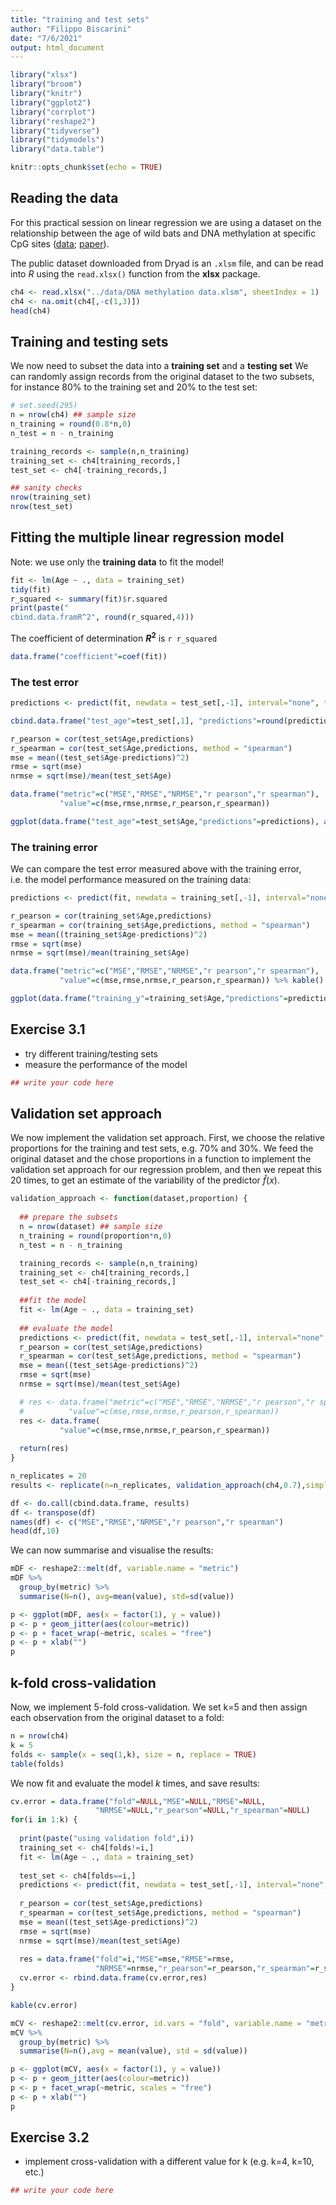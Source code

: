 ```yaml
---
title: "training and test sets"
author: "Filippo Biscarini"
date: "7/6/2021"
output: html_document
---
```


```r
library("xlsx")
library("broom")
library("knitr")
library("ggplot2")
library("corrplot")
library("reshape2")
library("tidyverse")
library("tidymodels")
library("data.table")

knitr::opts_chunk$set(echo = TRUE)
```

## Reading the data

For this practical session on linear regression we are using a dataset on the relationship between the age of wild bats and DNA methylation at specific CpG sites ([data](https://datadryad.org/stash/dataset/doi:10.5061/dryad.rn0198d); [paper](https://onlinelibrary.wiley.com/doi/abs/10.1111/1755-0998.12925)).

The public dataset downloaded from Dryad is an `.xlsm` file, and can be read into *R* using the `read.xlsx()` function from the **xlsx** package.

```r
ch4 <- read.xlsx("../data/DNA methylation data.xlsm", sheetIndex = 1)
ch4 <- na.omit(ch4[,-c(1,3)])
head(ch4)
```

## Training and testing sets

We now need to subset the data into a **training set** and a **testing set**
We can randomly assign records from the original dataset to the two subsets, for instance $80\%$ to the training set and $20\%$ to the test set:

```r
# set.seed(295)
n = nrow(ch4) ## sample size
n_training = round(0.8*n,0)
n_test = n - n_training

training_records <- sample(n,n_training)
training_set <- ch4[training_records,]
test_set <- ch4[-training_records,]
```

```r
## sanity checks
nrow(training_set)
nrow(test_set)
```

## Fitting the multiple linear regression model

Note: we use only the **training data** to fit the model!

```r
fit <- lm(Age ~ ., data = training_set)
tidy(fit)
r_squared <- summary(fit)$r.squared
print(paste("
cbind.data.framR^2", round(r_squared,4)))
```

The coefficient of determination **$R^2$** is `r r_squared`

```r
data.frame("coefficient"=coef(fit))
```

### The test error

```r
predictions <- predict(fit, newdata = test_set[,-1], interval="none", type = "response", na.action=na.pass)

cbind.data.frame("test_age"=test_set[,1], "predictions"=round(predictions,2))
```

```r
r_pearson = cor(test_set$Age,predictions)
r_spearman = cor(test_set$Age,predictions, method = "spearman")
mse = mean((test_set$Age-predictions)^2)
rmse = sqrt(mse)
nrmse = sqrt(mse)/mean(test_set$Age)

data.frame("metric"=c("MSE","RMSE","NRMSE","r pearson","r spearman"),
           "value"=c(mse,rmse,nrmse,r_pearson,r_spearman))
```

```r
ggplot(data.frame("test_age"=test_set$Age,"predictions"=predictions), aes(x=predictions,y=test_age)) + geom_point()
```

### The training error

We can compare the test error measured above with the training error, i.e. the model performance measured on the training data:

```r
predictions <- predict(fit, newdata = training_set[,-1], interval="none", type = "response", na.action=na.pass)
```

```r
r_pearson = cor(training_set$Age,predictions)
r_spearman = cor(training_set$Age,predictions, method = "spearman")
mse = mean((training_set$Age-predictions)^2)
rmse = sqrt(mse)
nrmse = sqrt(mse)/mean(training_set$Age)

data.frame("metric"=c("MSE","RMSE","NRMSE","r pearson","r spearman"),
           "value"=c(mse,rmse,nrmse,r_pearson,r_spearman)) %>% kable()
```


```r
ggplot(data.frame("training_y"=training_set$Age,"predictions"=predictions), aes(x=predictions,y=training_y)) + geom_point()
```


## Exercise 3.1

- try different training/testing sets 
- measure the performance of the model

```r
## write your code here
```

## Validation set approach

We now implement the validation set approach. First, we choose the relative proportions for the training and test sets, e.g. $70\%$ and $30\%$.
We feed the original dataset and the chose proportions in a function to implement the validation set approach for our regression problem, and then we repeat this 20 times, to get an estimate of the variability of the predictor $\hat{f}(x)$.

```r
validation_approach <- function(dataset,proportion) {
  
  ## prepare the subsets
  n = nrow(dataset) ## sample size
  n_training = round(proportion*n,0)
  n_test = n - n_training

  training_records <- sample(n,n_training)
  training_set <- ch4[training_records,]
  test_set <- ch4[-training_records,]
  
  ##fit the model
  fit <- lm(Age ~ ., data = training_set)
  
  ## evaluate the model
  predictions <- predict(fit, newdata = test_set[,-1], interval="none", type = "response", na.action=na.pass)
  r_pearson = cor(test_set$Age,predictions)
  r_spearman = cor(test_set$Age,predictions, method = "spearman")
  mse = mean((test_set$Age-predictions)^2)
  rmse = sqrt(mse)
  nrmse = sqrt(mse)/mean(test_set$Age)

  # res <- data.frame("metric"=c("MSE","RMSE","NRMSE","r pearson","r spearman"),
  #          "value"=c(mse,rmse,nrmse,r_pearson,r_spearman))
  res <- data.frame(
           "value"=c(mse,rmse,nrmse,r_pearson,r_spearman))
  
  return(res)
}

n_replicates = 20
results <- replicate(n=n_replicates, validation_approach(ch4,0.7),simplify = FALSE)

df <- do.call(cbind.data.frame, results)
df <- transpose(df)
names(df) <- c("MSE","RMSE","NRMSE","r pearson","r spearman")
head(df,10)
```

We can now summarise and visualise the results:

```r
mDF <- reshape2::melt(df, variable.name = "metric")
mDF %>%
  group_by(metric) %>%
  summarise(N=n(), avg=mean(value), std=sd(value))
```

```r
p <- ggplot(mDF, aes(x = factor(1), y = value))
p <- p + geom_jitter(aes(colour=metric)) 
p <- p + facet_wrap(~metric, scales = "free")
p <- p + xlab("")
p
```

## k-fold cross-validation

Now, we implement 5-fold cross-validation.
We set k=5 and then assign each observation from the original dataset to a fold:

```r
n = nrow(ch4)
k = 5
folds <- sample(x = seq(1,k), size = n, replace = TRUE)
table(folds)
```

We now fit and evaluate the model *k* times, and save results:

```r
cv.error = data.frame("fold"=NULL,"MSE"=NULL,"RMSE"=NULL,
                   "NRMSE"=NULL,"r_pearson"=NULL,"r_spearman"=NULL)
for(i in 1:k) {
  
  print(paste("using validation fold",i))
  training_set <- ch4[folds!=i,]
  fit <- lm(Age ~ ., data = training_set)
  
  test_set <- ch4[folds==i,]
  predictions <- predict(fit, newdata = test_set[,-1], interval="none", type = "response", na.action=na.pass)
  
  r_pearson = cor(test_set$Age,predictions) 
  r_spearman = cor(test_set$Age,predictions, method = "spearman")
  mse = mean((test_set$Age-predictions)^2)
  rmse = sqrt(mse)
  nrmse = sqrt(mse)/mean(test_set$Age)
  
  res = data.frame("fold"=i,"MSE"=mse,"RMSE"=rmse,
                   "NRMSE"=nrmse,"r_pearson"=r_pearson,"r_spearman"=r_spearman)
  cv.error <- rbind.data.frame(cv.error,res)
}
```

```r
kable(cv.error)
```

```r
mCV <- reshape2::melt(cv.error, id.vars = "fold", variable.name = "metric")
mCV %>%
  group_by(metric) %>%
  summarise(N=n(),avg = mean(value), std = sd(value))
```

```r
p <- ggplot(mCV, aes(x = factor(1), y = value))
p <- p + geom_jitter(aes(colour=metric)) 
p <- p + facet_wrap(~metric, scales = "free")
p <- p + xlab("")
p
```

## Exercise 3.2

- implement cross-validation with a different value for k (e.g. k=4, k=10, etc.)

```r
## write your code here
```


